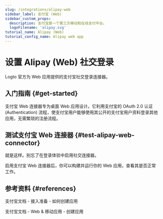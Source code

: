 ```yaml
---
slug: /integrations/alipay-web
sidebar_label: 支付宝 (Web)
sidebar_custom_props:
  description: 支付宝是一个第三方移动和在线支付平台。
  logoFilename: 'alipay.svg'
tutorial_name: Alipay (Web)
tutorial_config_name: Alipay web app
---
```




# 设置 Alipay (Web) 社交登录

Logto 官方为 Web 应用提供的支付宝社交登录连接器。

<GuideTip />

## 入门指南 \{#get-started}

支付宝 Web 连接器专为桌面 Web 应用设计。它利用支付宝的 OAuth 2.0 认证 (Authentication) 流程，使支付宝用户能够使用其公开的支付宝用户资料登录其他应用，无需繁琐的注册流程。

<Integration />

## 测试支付宝 Web 连接器 \{#test-alipay-web-connector}

就是这样。别忘了<MainSiteUrl href="/connectors/social-connectors#enable-social-sign-in">在登录体验中启用社交连接器</MainSiteUrl>。

启用支付宝 Web 连接器后，你可以构建并运行你的 Web 应用，查看其是否正常工作。

## 参考资料 \{#references}

<Url href="https://opendocs.alipay.com/support/01rau6">支付宝文档 - 接入准备 - 如何创建应用</Url>

<Url href="https://opendocs.alipay.com/open/200/105310">支付宝文档 - Web & 移动应用 - 创建应用</Url>

